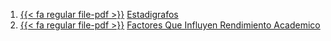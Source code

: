 1. [{{< fa regular file-pdf >}}](https://achalmaedison.netlify.app/econometria/estadistica/2018-05-16-estadigrafos/index.pdf) [Estadigrafos](https://achalmaedison.netlify.app/econometria/estadistica/2018-05-16-estadigrafos)
2. [{{< fa regular file-pdf >}}](https://achalmaedison.netlify.app/econometria/estadistica/2018-12-26-factores-que-influyen-rendimiento-academico/index.pdf) [Factores Que Influyen Rendimiento Academico](https://achalmaedison.netlify.app/econometria/estadistica/2018-12-26-factores-que-influyen-rendimiento-academico)
